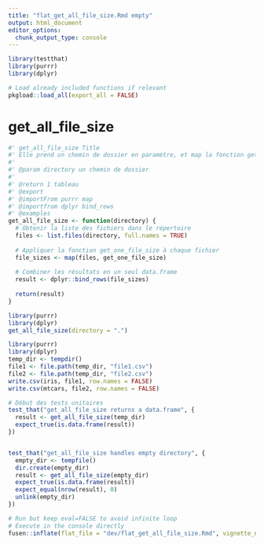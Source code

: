 ```yaml
---
title: "flat_get_all_file_size.Rmd empty"
output: html_document
editor_options: 
  chunk_output_type: console
---
```


```r
library(testthat)
library(purrr)
library(dplyr)
```

```r
# Load already included functions if relevant
pkgload::load_all(export_all = FALSE)
```

# get_all_file_size

```r
#' get_all_file_size Title
#' Elle prend un chemin de dossier en paramètre, et map la fonction get_one_file_size pour n’obtenir qu’un seul tableau.
#'
#' @param directory un chemin de dossier
#'
#' @return 1 tableau
#' @export
#' @importFrom purrr map
#' @importfrom dplyr bind_rows
#' @examples
get_all_file_size <- function(directory) {
  # Obtenir la liste des fichiers dans le répertoire
  files <- list.files(directory, full.names = TRUE)
  
  # Appliquer la fonction get_one_file_size à chaque fichier
  file_sizes <- map(files, get_one_file_size)
  
  # Combiner les résultats en un seul data.frame
  result <- dplyr::bind_rows(file_sizes)
  
  return(result)
}
```

```r
library(purrr)
library(dplyr)
get_all_file_size(directory = ".")
```

```r
library(purrr)
library(dplyr)
temp_dir <- tempdir()
file1 <- file.path(temp_dir, "file1.csv")
file2 <- file.path(temp_dir, "file2.csv")
write.csv(iris, file1, row.names = FALSE)
write.csv(mtcars, file2, row.names = FALSE)

# Début des tests unitaires
test_that("get_all_file_size returns a data.frame", {
  result <- get_all_file_size(temp_dir)
  expect_true(is.data.frame(result))
})


test_that("get_all_file_size handles empty directory", {
  empty_dir <- tempfile()
  dir.create(empty_dir)
  result <- get_all_file_size(empty_dir)
  expect_true(is.data.frame(result))
  expect_equal(nrow(result), 0)
  unlink(empty_dir)
})
```


```r
# Run but keep eval=FALSE to avoid infinite loop
# Execute in the console directly
fusen::inflate(flat_file = "dev/flat_get_all_file_size.Rmd", vignette_name = "get_all_file_size")
```

